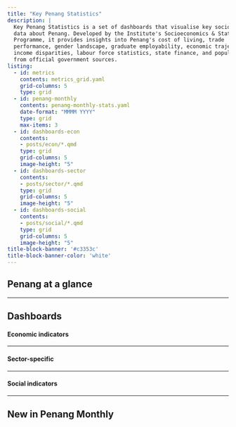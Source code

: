 ```yaml
---
title: "Key Penang Statistics"
description: |
  Key Penang Statistics is a set of dashboards that visualise key socioeconomic 
  data about Penang. Developed by the Institute's Socioeconomics & Statistics 
  Programme, it provides insights into Penang's cost of living, trade
  performance, gender landscape, graduate employability, economic trajectory, 
  income disparities, labour force statistics, state finance, and population trends 
  from official government sources. 
listing:
  - id: metrics
    contents: metrics_grid.yaml
    grid-columns: 5
    type: grid
  - id: penang-monthly
    contents: penang-monthly-stats.yaml
    date-format: "MMMM YYYY"
    type: grid
    max-items: 3
  - id: dashboards-econ
    contents: 
    - posts/econ/*.qmd
    type: grid
    grid-columns: 5
    image-height: "5"
  - id: dashboards-sector
    contents: 
    - posts/sector/*.qmd
    type: grid
    grid-columns: 5
    image-height: "5"
  - id: dashboards-social
    contents: 
    - posts/social/*.qmd
    type: grid
    grid-columns: 5
    image-height: "5"
title-block-banner: '#c3353c'
title-block-banner-color: 'white'
---
```


## Penang at a glance

:::: metrics
::: {#metrics}
:::
::::

-----

## Dashboards

#### Economic indicators

:::: dashboards
::: {#dashboards-econ}
:::
::::

-----

#### Sector-specific

:::: dashboards
::: {#dashboards-sector}
:::
::::

-----

#### Social indicators

:::: dashboards
::: {#dashboards-social}
:::
::::

-----

## New in Penang Monthly

::: {#penang-monthly}
:::
